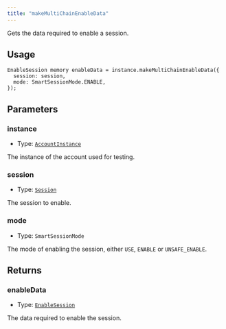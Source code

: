 ```yaml
---
title: "makeMultiChainEnableData"
---
```


Gets the data required to enable a session.

## Usage

```solidity
EnableSession memory enableData = instance.makeMultiChainEnableData({
  session: session,
  mode: SmartSessionMode.ENABLE,
});
```

## Parameters

### instance

- Type: [`AccountInstance`](../../glossary/types#accountinstance)

The instance of the account used for testing.

### session

- Type: [`Session`](../../glossary/types#session)

The session to enable.

### mode

- Type: `SmartSessionMode`

The mode of enabling the session, either `USE`, `ENABLE` or `UNSAFE_ENABLE`.

## Returns

### enableData

- Type: [`EnableSession`](../../glossary/types#enablesession)

The data required to enable the session.
